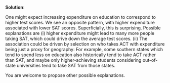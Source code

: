 
\color{blue}

**Solution**:

One might expect increasing expenditure on education to correspond to higher test scores. We see an opposite pattern, with higher expenditure associated with lower SAT scores. Superficially, this is surprising. Possible explanations are (i) higher expenditure might lead to many more people taking SAT, which could drive down the average test scores. (ii) The association could be driven by selection on who takes ACT with expenditure being just a proxy for geography: For example, some southern states which tend to spend less on education also historically tend to take ACT rather than SAT, and maybe only higher-achieving students considering out-of-state universities tend to take SAT from those states. 

You are welcome to propose other possible explanations.

\color{black}

